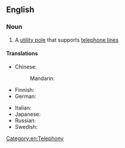 ==English==

===Noun===
{{en-noun}}

# A [[utility pole]] that supports [[telephone line]]s

====Translations====
{{trans-top|utility pole that supports telephone lines}}
* Chinese:
*: Mandarin: {{t-needed|cmn}}
* Finnish: {{t+|fi|puhelinpylväs}}
* German: {{t+|de|Telefonmast|m}}
{{trans-mid}}
* Italian: {{t|it|palo del telefono|m}}
* Japanese: {{t|ja|電信柱|tr=でんしんばしら, denshinbashira|sc=Jpan}}
* Russian: {{t-needed|ru}}
* Swedish: {{t|sv|telefonstolpe|c}}
{{trans-bottom}}

[[Category:en:Telephony]]